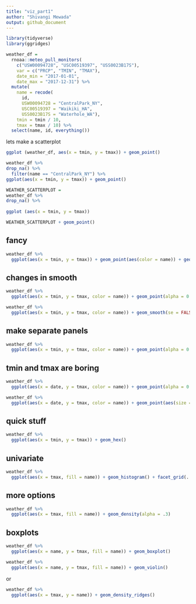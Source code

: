 ```yaml
---
title: "viz_part1"
author: "Shivangi Mewada"
output: github_document
---
```


```r
library(tidyverse)
library(ggridges)
```

```r
weather_df = 
  rnoaa::meteo_pull_monitors(
    c("USW00094728", "USC00519397", "USS0023B17S"),
    var = c("PRCP", "TMIN", "TMAX"), 
    date_min = "2017-01-01",
    date_max = "2017-12-31") %>%
  mutate(
    name = recode(
      id, 
      USW00094728 = "CentralPark_NY", 
      USC00519397 = "Waikiki_HA",
      USS0023B17S = "Waterhole_WA"),
    tmin = tmin / 10,
    tmax = tmax / 10) %>%
  select(name, id, everything())

```

lets make a scatterplot

```r
ggplot (weather_df, aes(x = tmin, y = tmax)) + geom_point()
```


```r
weather_df %>%
drop_na() %>%
  filter(name == "CentralPark_NY") %>%
ggplot(aes(x = tmin, y = tmax)) + geom_point()
```

```r
WEATHER_SCATTERPLOT = 
weather_df %>%
drop_na() %>%
  
ggplot (aes(x = tmin, y = tmax))

WEATHER_SCATTERPLOT + geom_point()

```

## fancy

```r
weather_df %>%
  ggplot(aes(x = tmin, y = tmax)) + geom_point(aes(color = name)) + geom_smooth()
```

## changes in smooth

```r
weather_df %>%
  ggplot(aes(x = tmin, y = tmax, color = name)) + geom_point(alpha = 0.3) + geom_smooth(se = FALSE)

```

```r
weather_df %>%
  ggplot(aes(x = tmin, y = tmax, color = name)) + geom_smooth(se = FALSE)

```

## make separate panels

```r
weather_df %>%
  ggplot(aes(x = tmin, y = tmax, color = name)) + geom_point(alpha = 0.3) + geom_smooth(se = FALSE) + facet_grid(. ~ name)
```

## tmin and tmax are boring

```r
weather_df %>%
  ggplot(aes(x = date, y = tmax, color = name)) + geom_point(alpha = 0.3) + geom_smooth(se = FALSE)+ facet_grid(. ~ name)
```

```r
weather_df %>%
  ggplot(aes(x = date, y = tmax, color = name)) + geom_point(aes(size = prcp),alpha = 0.3) + geom_smooth(se = FALSE)+ facet_grid(. ~ name)
```

## quick stuff

```r
weather_df %>%
  ggplot(aes(x = tmin, y = tmax)) + geom_hex()
```

## univariate

```r
weather_df %>%
  ggplot(aes(x = tmax, fill = name)) + geom_histogram() + facet_grid(. ~ name)
```

## more options

```r
weather_df %>%
  ggplot(aes(x = tmax, fill = name)) + geom_density(alpha = .3)
```

## boxplots

```r
weather_df %>%
  ggplot(aes(x = name, y = tmax, fill = name)) + geom_boxplot()
```

```r
weather_df %>%
  ggplot(aes(x = name, y = tmax, fill = name)) + geom_violin()
```

or 

```r
weather_df %>%
  ggplot(aes(x = tmax, y = name)) + geom_density_ridges()
```

